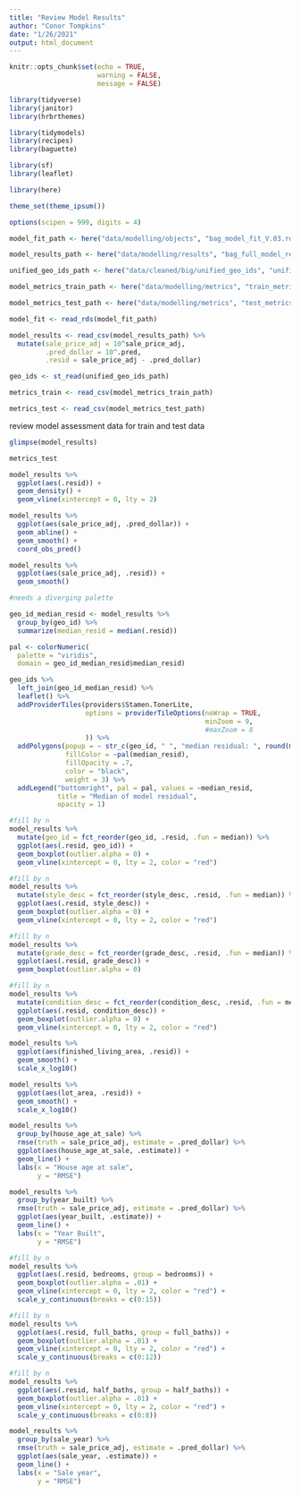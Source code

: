 ```yaml
---
title: "Review Model Results"
author: "Conor Tompkins"
date: "1/26/2021"
output: html_document
---
```


```r
knitr::opts_chunk$set(echo = TRUE, 
                      warning = FALSE,
                      message = FALSE)
```

```r
library(tidyverse)
library(janitor)
library(hrbrthemes)

library(tidymodels)
library(recipes)
library(baguette)

library(sf)
library(leaflet)

library(here)

theme_set(theme_ipsum())

options(scipen = 999, digits = 4)

model_fit_path <- here("data/modelling/objects", "bag_model_fit_V.03.rds")

model_results_path <- here("data/modelling/results", "bag_full_model_results.csv")

unified_geo_ids_path <- here("data/cleaned/big/unified_geo_ids", "unified_geo_ids.shp")

model_metrics_train_path <- here("data/modelling/metrics", "train_metrics.csv")

model_metrics_test_path <- here("data/modelling/metrics", "test_metrics.csv")

model_fit <- read_rds(model_fit_path)

model_results <- read_csv(model_results_path) %>% 
  mutate(sale_price_adj = 10^sale_price_adj,
         .pred_dollar = 10^.pred,
         .resid = sale_price_adj - .pred_dollar)

geo_ids <- st_read(unified_geo_ids_path)

metrics_train <- read_csv(model_metrics_train_path)

metrics_test <- read_csv(model_metrics_test_path)
```

review model assessment data for train and test data

```r
glimpse(model_results)
```

```r
metrics_test
```

```r
model_results %>% 
  ggplot(aes(.resid)) +
  geom_density() +
  geom_vline(xintercept = 0, lty = 2)
```

```r
model_results %>% 
  ggplot(aes(sale_price_adj, .pred_dollar)) +
  geom_abline() +
  geom_smooth() +
  coord_obs_pred()
```

```r
model_results %>% 
  ggplot(aes(sale_price_adj, .resid)) +
  geom_smooth()
```

```r
#needs a diverging palette

geo_id_median_resid <- model_results %>% 
  group_by(geo_id) %>% 
  summarize(median_resid = median(.resid))

pal <- colorNumeric(
  palette = "viridis",
  domain = geo_id_median_resid$median_resid)

geo_ids %>% 
  left_join(geo_id_median_resid) %>% 
  leaflet() %>% 
  addProviderTiles(providers$Stamen.TonerLite,
                   options = providerTileOptions(noWrap = TRUE,
                                                 minZoom = 9, 
                                                 #maxZoom = 8
                   )) %>% 
  addPolygons(popup = ~ str_c(geo_id, " ", "median residual: ", round(median_resid, 2), sep = ""),
              fillColor = ~pal(median_resid),
              fillOpacity = .7,
              color = "black",
              weight = 3) %>% 
  addLegend("bottomright", pal = pal, values = ~median_resid,
            title = "Median of model residual",
            opacity = 1)
```

```r
#fill by n
model_results %>% 
  mutate(geo_id = fct_reorder(geo_id, .resid, .fun = median)) %>% 
  ggplot(aes(.resid, geo_id)) +
  geom_boxplot(outlier.alpha = 0) +
  geom_vline(xintercept = 0, lty = 2, color = "red")
```

```r
#fill by n
model_results %>% 
  mutate(style_desc = fct_reorder(style_desc, .resid, .fun = median)) %>% 
  ggplot(aes(.resid, style_desc)) +
  geom_boxplot(outlier.alpha = 0) +
  geom_vline(xintercept = 0, lty = 2, color = "red")
```

```r
#fill by n
model_results %>% 
  mutate(grade_desc = fct_reorder(grade_desc, .resid, .fun = median)) %>% 
  ggplot(aes(.resid, grade_desc)) +
  geom_boxplot(outlier.alpha = 0)
```

```r
#fill by n
model_results %>% 
  mutate(condition_desc = fct_reorder(condition_desc, .resid, .fun = median)) %>% 
  ggplot(aes(.resid, condition_desc)) +
  geom_boxplot(outlier.alpha = 0) +
  geom_vline(xintercept = 0, lty = 2, color = "red")
```

```r
model_results %>% 
  ggplot(aes(finished_living_area, .resid)) +
  geom_smooth() +
  scale_x_log10()
```

```r
model_results %>% 
  ggplot(aes(lot_area, .resid)) +
  geom_smooth() +
  scale_x_log10()
```

```r
model_results %>% 
  group_by(house_age_at_sale) %>% 
  rmse(truth = sale_price_adj, estimate = .pred_dollar) %>% 
  ggplot(aes(house_age_at_sale, .estimate)) +
  geom_line() +
  labs(x = "House age at sale",
       y = "RMSE")
```

```r
model_results %>% 
  group_by(year_built) %>% 
  rmse(truth = sale_price_adj, estimate = .pred_dollar) %>% 
  ggplot(aes(year_built, .estimate)) +
  geom_line() +
  labs(x = "Year Built",
       y = "RMSE")
```

```r
#fill by n
model_results %>% 
  ggplot(aes(.resid, bedrooms, group = bedrooms)) +
  geom_boxplot(outlier.alpha = .01) +
  geom_vline(xintercept = 0, lty = 2, color = "red") +
  scale_y_continuous(breaks = c(0:15))
```

```r
#fill by n
model_results %>% 
  ggplot(aes(.resid, full_baths, group = full_baths)) +
  geom_boxplot(outlier.alpha = .01) +
  geom_vline(xintercept = 0, lty = 2, color = "red") +
  scale_y_continuous(breaks = c(0:12))
```

```r
#fill by n
model_results %>% 
  ggplot(aes(.resid, half_baths, group = half_baths)) +
  geom_boxplot(outlier.alpha = .01) +
  geom_vline(xintercept = 0, lty = 2, color = "red") +
  scale_y_continuous(breaks = c(0:8))
```

```r
model_results %>% 
  group_by(sale_year) %>% 
  rmse(truth = sale_price_adj, estimate = .pred_dollar) %>% 
  ggplot(aes(sale_year, .estimate)) +
  geom_line() +
  labs(x = "Sale year",
       y = "RMSE")
```
